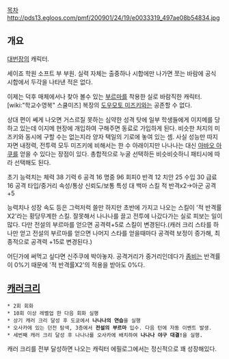 [[목차]]
http://pds13.egloos.com/pmf/200901/24/19/e0033319_497ae08b54834.jpg
== 개요 ==
[[대번장]]의 캐릭터.

세이죠 학원 소프트 부 부원. 실력 자체는 출중하나 시합에만 나가면 쪼는 바람에 공식 시합에서 두각을 나타낸 적은 없다.

이제는 덕후 매체에서나 찾아 볼수 있는 [[부르마]]를 착용한 실로 바람직한 캐릭터. [wiki:"학교수영복" 스쿨미즈] 복장의 [[도우모토 미즈키]]와는 공존할 수 없다.

상대 편이 쎄게 나오면 거스르질 못하는 심약한 성격 탓에 일부 학생들에게 이지메를 당하고 있는데 이지메 현장에 개입하여 구해주면 동료로 가입하게 된다. 비슷한 처지의 미즈키와 동시에 구할 수는 없는지라 양자 택일의 기로에 놓여 있는 셈. 사실 성능만 따지자면 내정력, 전투력 모두 미즈키에 비해서는 한 수 아래이지만 나나나는 대신 [[아바오 아쿠]]를 얻을 수 있다는 장점이 있다. 총합적으로 누굴 선택하든 비슷비슷하니 패티시에 따라 선택해도 된다.

초기 능력치는
체력 38 기력 6 공격 16 명중 96 회피0 반격 12 
치안 25 수입 30 급료 16 공격 타입/중거리 속성/통상 신뢰도/보통
특성 대 백마
스킬 적 반격x2->아군 공격+5

능력치나 성장 속도 등은 그럭저럭 쓸만 하지만 초반에 가지고 나오는 스킬이 '적 반격률X2'라는 황당무계한 스킬. 잘못해서 나나나를 끌고 전투에 나갔다가는 실로 피보는 일이 많다. 다만 전설의 부르마를 얻으면 공격력+5로 스킬이 변경된다.(캐러 크리 스타를 하나만 얻고 전설의 부르마를 얻으면 나머지 스타를 얻을때마다 공격력 보정이 증가해, 최종적으로 공격력 +15로 변경된다.)

어딘가에 써먹고 싶다면 신주쿠에 박아놓자. 공격거리가 중거리인데다가 [[좀비]]는 반격률이 0%기 때문에 '적 반격률X2'의 적용을 받아도 0%다.

== [[캐러크리]] ==
 * 2회 회화 
 * 10회 이상 레벨업 한 다음 회화 실행
 * 상기 캐러 크리 달성 후 도쿄에서 '''나나나의 연습'''을 실행
 * 오사카에 있는 던전 탐색, 3층에서 '''전설의 부르마''' 입수. 다음 턴에 자동 이벤트 발생.
 * 세번째 캐러 크리 달성 후 나나나를 오사카에 배치하여 '''나나나 야구 대결!'''을 실행.

캐러 크리를 전부 달성하면 나오는 캐릭터 에필로그에서는 정신적으로 꽤 성장해있다.
